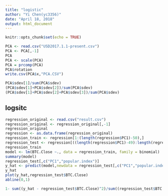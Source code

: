 ```yaml
---
title: "logistic"
author: "Yi Chen(yc3356)"
date: "April 18, 2018"
output: html_document
---
```


```r
knitr::opts_chunk$set(echo = TRUE)
```

```r
PCA <- read.csv("USD2017.1.1-present.csv")
PCA <- PCA[,-1]
PCA
PCA <- scale(PCA)
PCA = prcomp(PCA)
PCA$rotation
write.csv(PCA$x,"PCA.CSV")


```
```r
PCA$sdev[1]/sum(PCA$sdev)
(PCA$sdev[1]+PCA$sdev[2])/sum(PCA$sdev)
(PCA$sdev[1]+PCA$sdev[2]+PCA$sdev[3])/sum(PCA$sdev)
```


## logsitc
```r
regression_original <- read.csv("result.csv")
regression_original <- regression_original[,-1]
regression_original
regression <- as.data.frame(regression_original)
regression_train <- regression[1:(length(regression$PC1)-50),] 
regression_test <- regression[((length(regression$PC1)-49):length(regression$PC1)),]
regression_train
model <- lm(BTC.Close ~., data = regression_train, family = binomial)
summary(model)
regression_test[,c("PC1","popular.index")]
y_hat <- predict(model,newdata = regression_test[,c("PC1","popular.index")] )
y_hat
plot(y_hat,regression_test$BTC.Close)
abline(0,1)

1- sum((y_hat - regression_test$BTC.Close)^2)/sum((regression_test$BTC.Close - mean(regression_test$BTC.Close))^2)
```

